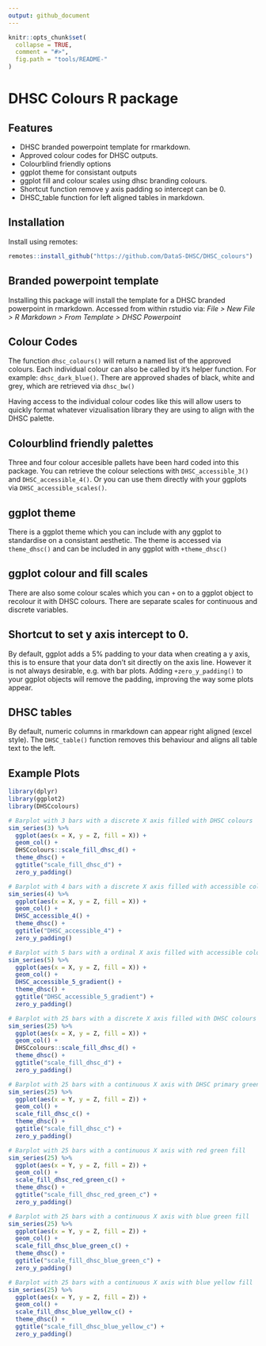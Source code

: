 ```yaml
---
output: github_document
---
```


<!-- README.md is generated from README.Rmd. Please edit that file -->

```r
knitr::opts_chunk$set(
  collapse = TRUE,
  comment = "#>",
  fig.path = "tools/README-"
)
```


# DHSC Colours R package

## Features
 - DHSC branded powerpoint template for rmarkdown.
 - Approved colour codes for DHSC outputs.
 - Colourblind friendly options
 - ggplot theme for consistant outputs
 - ggplot fill and colour scales using dhsc branding colours.
 - Shortcut function remove y axis padding so intercept can be 0.
 - DHSC_table function for left aligned tables in markdown. 


## Installation

Install using remotes: 
```r
remotes::install_github("https://github.com/DataS-DHSC/DHSC_colours")
```


## Branded powerpoint template

Installing this package will install the template for a DHSC
branded powerpoint in rmarkdown. Accessed from within rstudio via:
*File > New File > R Markdown > From Template > DHSC Powerpoint*


## Colour Codes

The function ```dhsc_colours()``` will return a named list of the approved
colours. Each individual colour can also be called by it's helper function.
For example: ```dhsc_dark_blue()```. There are approved shades of black, white
and grey, which are retrieved via ```dhsc_bw()```

Having access to the individual colour codes like this will allow users to quickly
format whatever vizualisation library they are using to align with the DHSC palette.

## Colourblind friendly palettes 

Three and four colour accesible pallets have been hard coded into this package. 
You can retrieve the colour selections with ```DHSC_accessible_3()``` and 
```DHSC_accessible_4()```. Or you can use them directly with your ggplots via 
```DHSC_accessible_scales()```.

## ggplot theme

There is a ggplot theme which you can include with any ggplot to standardise on a 
consistant aesthetic. The theme is accessed via ```theme_dhsc()``` and can be
included in any ggplot with ```+theme_dhsc()```

## ggplot colour and fill scales

There are also some colour scales which you can ```+``` on to a ggplot object 
to recolour it with DHSC colours. There are separate scales for continuous and discrete variables.

## Shortcut to set y axis intercept to 0. 

By default, ggplot adds a 5% padding to your data when creating a y axis, this is
to ensure that your data don't sit directly on the axis line. However it is not
always desirable, e.g. with bar plots. Adding ```+zero_y_padding()``` to your
ggplot objects will remove the padding, improving the way some plots appear. 

## DHSC tables

By default, numeric columns in rmarkdown can appear right aligned (excel style).
The ```DHSC_table()``` function removes this behaviour and aligns all table text
to the left.

## Example Plots

```r
library(dplyr)
library(ggplot2)
library(DHSCcolours)

# Barplot with 3 bars with a discrete X axis filled with DHSC colours
sim_series(3) %>%
  ggplot(aes(x = X, y = Z, fill = X)) +
  geom_col() +
  DHSCcolours::scale_fill_dhsc_d() +
  theme_dhsc() +
  ggtitle("scale_fill_dhsc_d") +
  zero_y_padding()

# Barplot with 4 bars with a discrete X axis filled with accessible colours
sim_series(4) %>%
  ggplot(aes(x = X, y = Z, fill = X)) +
  geom_col() +
  DHSC_accessible_4() +
  theme_dhsc() +
  ggtitle("DHSC_accessible_4") +
  zero_y_padding()

# Barplot with 5 bars with a ordinal X axis filled with accessible colours
sim_series(5) %>%
  ggplot(aes(x = X, y = Z, fill = X)) +
  geom_col() +
  DHSC_accessible_5_gradient() +
  theme_dhsc() +
  ggtitle("DHSC_accessible_5_gradient") +
  zero_y_padding()

# Barplot with 25 bars with a discrete X axis filled with DHSC colours
sim_series(25) %>%
  ggplot(aes(x = X, y = Z, fill = X)) +
  geom_col() +
  DHSCcolours::scale_fill_dhsc_d() +
  theme_dhsc() +
  ggtitle("scale_fill_dhsc_d") +
  zero_y_padding()

# Barplot with 25 bars with a continuous X axis with DHSC primary green - purple fill
sim_series(25) %>%
  ggplot(aes(x = Y, y = Z, fill = Z)) +
  geom_col() +
  scale_fill_dhsc_c() +
  theme_dhsc() +
  ggtitle("scale_fill_dhsc_c") +
  zero_y_padding()

# Barplot with 25 bars with a continuous X axis with red green fill
sim_series(25) %>%
  ggplot(aes(x = Y, y = Z, fill = Z)) +
  geom_col() +
  scale_fill_dhsc_red_green_c() +
  theme_dhsc() +
  ggtitle("scale_fill_dhsc_red_green_c") +
  zero_y_padding()

# Barplot with 25 bars with a continuous X axis with blue green fill
sim_series(25) %>%
  ggplot(aes(x = Y, y = Z, fill = Z)) +
  geom_col() +
  scale_fill_dhsc_blue_green_c() +
  theme_dhsc() +
  ggtitle("scale_fill_dhsc_blue_green_c") +
  zero_y_padding()

# Barplot with 25 bars with a continuous X axis with blue yellow fill
sim_series(25) %>%
  ggplot(aes(x = Y, y = Z, fill = Z)) +
  geom_col() +
  scale_fill_dhsc_blue_yellow_c() +
  theme_dhsc() +
  ggtitle("scale_fill_dhsc_blue_yellow_c") +
  zero_y_padding()

```
